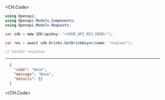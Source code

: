 
<CH.Code>
```csharp GetDrink.cs
using Openapi;
using Openapi.Models.Components;
using Openapi.Models.Requests;

var sdk = new SDK(apiKey: "<YOUR_API_KEY_HERE>");

var res = await sdk.Drinks.GetDrinkAsync(name: "<value>");

// handle response
```
---

```json Example Response
  {
    "code": "None",
    "message": "None",
    "details": {}
  }
```
</CH.Code>
